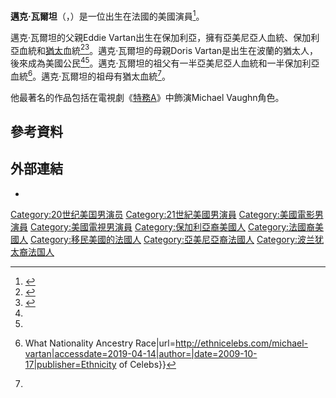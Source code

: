 {{Infobox person
| image        = Michael Vartan 2010 cropped.jpg
| caption      = 
| birth_date   = {{birth date and age|1968|11|27}}
| birth_place  = 法國[[上塞納省|上塞納省]][[布洛涅-比揚古|布洛涅-比揚古]]
| occupation   = 演員
| years_active = 1988–現在
| spouse       = {{divorced|Lauren Skaar|2011|2014|reason=divorced}}
}}
'''邁克·瓦爾坦'''（{{lang-en|Michael S. Vartan}}，{{bd|1968年|11月27日||}}）是一位出生在法國的美國演員<ref>{{cite web |last=Mathews |first=Jack |url=http://www.nydailynews.com/archives/entertainment/2005/05/13/2005-05-13_we_re_not_fonda_this_one__j_.html |title=WE'RE NOT FONDA THIS ONE. J.Fo out-divas J.Lo in 'Monster' catfight that goes ogre the top. Oh well, that's shrew biz |work=[[Daily_News_(New_York)|Daily News]] |date=May 13, 2005 |archiveurl=https://web.archive.org/web/20101105142832/http://www.nydailynews.com/archives/entertainment/2005/05/13/2005-05-13_we_re_not_fonda_this_one__j_.html |archivedate=November 5, 2010 |accessdate=June 19, 2014}}</ref>。

邁克·瓦爾坦的父親Eddie Vartan出生在保加利亞，擁有亞美尼亞人血統、保加利亞血統和[[猶太|猶太]]血統<ref name=":0">{{Cite web|title=Michael Vartan - Biography|url=http://www.imdb.com/name/nm0890232/bio|work=IMDb|accessdate=2019-04-14|author=|date=|publisher=}}</ref><ref name=":1">{{Cite web|title=Hollywood Now: Kunis & Kutcher, Adrien Brody, Jake Gyllenhaal & Leslie Mann|url=https://www.interfaithfamily.com/arts_and_entertainment/popular_culture/hollywood_now_kunis_kutcher_adrien_brody_jake_gyllenhaal_leslie_mann/|accessdate=2019-04-14|last=Miller|date=2014-03-06|publisher=InterfaithFamily|first=Gerri}}</ref>。邁克·瓦爾坦的母親Doris Vartan是出生在波蘭的猶太人，後來成為美國公民<ref name=":1" /><ref name=":0" />。邁克·瓦爾坦的祖父有一半亞美尼亞人血統和一半保加利亞血統<ref name=":2">{{Cite web|title=Michael Vartan – Ethnicity of Celebs {{!}} What Nationality Ancestry Race|url=http://ethnicelebs.com/michael-vartan|accessdate=2019-04-14|author=|date=2009-10-17|publisher=Ethnicity of Celebs}}</ref>。邁克·瓦爾坦的祖母有猶太血統<ref name=":2" />。

他最著名的作品包括在電視劇《[[特務A|特務A]]》中飾演Michael Vaughn角色。

==參考資料==
{{Reflist}}

==外部連結==
* {{IMDb name|890232}}

{{Authority control}}

{{DEFAULTSORT:Vartan, Michael}}
[[Category:20世纪美国男演员|Category:20世纪美国男演员]]
[[Category:21世紀美國男演員|Category:21世紀美國男演員]]
[[Category:美國電影男演員|Category:美國電影男演員]]
[[Category:美國電視男演員|Category:美國電視男演員]]
[[Category:保加利亞裔美國人|Category:保加利亞裔美國人]]
[[Category:法國裔美國人|Category:法國裔美國人]]
[[Category:移民美國的法國人|Category:移民美國的法國人]]
[[Category:亞美尼亞裔法國人|Category:亞美尼亞裔法國人]]
[[Category:波兰犹太裔法国人|Category:波兰犹太裔法国人]]